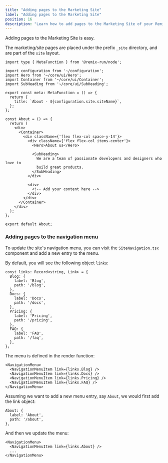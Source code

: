 ```yaml
---
title: "Adding pages to the Marketing Site"
label: "Adding pages to the Marketing Site"
position: 16
description: "Learn how to add pages to the Marketing Site of your Remix Supabase application, and how to add them to the navigation menu."
---
```


Adding pages to the Marketing Site is easy.

The marketing/site pages are placed under the prefix `_site`
directory, and are part of the `site` layout.

```tsx title="app/routes/_site.about.tsx"
import type { MetaFunction } from '@remix-run/node';

import configuration from '~/configuration';
import Hero from '~/core/ui/Hero';
import Container from '~/core/ui/Container';
import SubHeading from '~/core/ui/SubHeading';

export const meta: MetaFunction = () => {
  return {
    title: `About - ${configuration.site.siteName}`,
  };
};

const About = () => {
  return (
    <div>
      <Container>
        <div className={'flex flex-col space-y-14'}>
          <div className={'flex flex-col items-center'}>
            <Hero>About us</Hero>

            <SubHeading>
              We are a team of passionate developers and designers who love to
              build great products.
            </SubHeading>
          </div>

          <div>
            <!-- Add your content here -->
          </div>
        </div>
      </Container>
    </div>
  );
};

export default About;
```

### Adding pages to the navigation menu

To update the site's navigation menu, you can visit the `SiteNavigation.tsx` component and add a new entry to the menu.

By default, you will see the following object `links`:

```tsx title="components/SiteNavigation.tsx"
const links: Record<string, Link> = {
  Blog: {
    label: 'Blog',
    path: '/blog',
  },
  Docs: {
    label: 'Docs',
    path: '/docs',
  },
  Pricing: {
    label: 'Pricing',
    path: '/pricing',
  },
  FAQ: {
    label: 'FAQ',
    path: '/faq',
  },
};
```

The menu is defined in the render function:

```tsx
<NavigationMenu>
  <NavigationMenuItem link={links.Blog} />
  <NavigationMenuItem link={links.Docs} />
  <NavigationMenuItem link={links.Pricing} />
  <NavigationMenuItem link={links.FAQ} />
</NavigationMenu>
```

Assuming we want to add a new menu entry, say `About`, we would first add the link object:

```tsx
About: {
  label: 'About',
  path: '/about',
},
```

And then we update the menu:

```tsx
<NavigationMenu>
  <NavigationMenuItem link={links.About} />
  ...
</NavigationMenu>
```